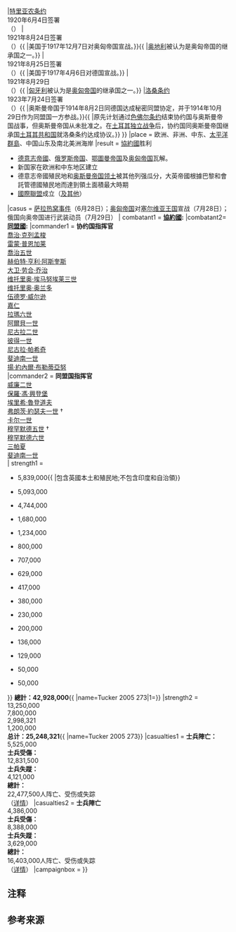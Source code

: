 {{Infobox Military Conflict
|conflict = 第一次世界大戰
| image=
<div style="display:inline-block;">
<!-- NOTE: The rect statements are in sync with the original photo size of 1765 × 1945-->
<imagemap>
File:Western Front (World War I).jpeg|300px|Western Front (World War I)
rect   0   0  882   687 [[第一次马恩河战役]]
rect 883   0  1764  687 [[凡尔登战役]]
rect   0 688  882  1283 [[索姆河战役]]
rect 883 688  1764 1283 [[馬爾梅松戰役]]
rect   0 1284  882  1944 [[第二次马恩河战役]]
rect 883 1284  1764 1944 [[聖米耶勒戰役]]
desc bottom-right
</imagemap>
</div>
|caption            ='''點擊圖片連結至戰鬥<br>由左至右，由上至下為'''：<br>[[第一次马恩河战役]]的德軍步兵衝鋒、[[凡尔登战役]]的法軍衝出戰壕、[[索姆河战役]]的[[Mark I 坦克]]、[[馬爾梅松戰役]]被法軍俘虜的德軍戰俘、[[第二次马恩河战役]]的法軍機槍部隊、[[聖米耶勒戰役]]的法國[[雷诺FT-17坦克]]
|date = 1914年7月28日－1918年11月11日<br />（{{Age in years, months, weeks and days|month1=7|day1=28|year1=1914|month2=11|day2=11|year2=1918}}）
{{Collapsible list
|bullets = yes
|title = 和约
|[[凡尔赛条约]]<br />1919年6月28日签署<br />（{{Age in years, months, weeks and days|month1=7|day1=28|year1=1914|month2=6|day2=28|year2=1919}}）{{ {{{notetem|efn}}}|美国未批准[[巴黎和会 (1919年)|巴黎和会]]的任何条约。}}<!--Since World War I didn't actually end for most states until the Paris Peace Conference treaties were signed...-->
|[[圣日耳曼条约|圣日耳曼昂莱条约]]<br />1919年9月10日签署<br />（{{Age in years, months, weeks and days|month1=7|day1=28|year1=1914|month2=9|day2=10|year2=1919}}）
|[[纳伊条约|塞纳河畔纳伊条约]]<br />1919年11月27日签署<br />（{{Age in years, months, weeks and days|month1=10|day1=14|year1=1915|month2=11|day2=27|year2=1919}}）{{ {{{notetem|efn}}}|保加利亚于1915年10月14日加入同盟国。}}
|[[特里亚农条约]]<br />1920年6月4日签署<br />（{{Age in years, months, weeks and days|month1=7|day1=28|year1=1914|month2=6|day2=4|year2=1920}}）
|{{le|美国-奥地利和约 (1921年)|U.S.–Austrian Peace Treaty (1921)|美国-奥地利和约}}<br />1921年8月24日签署<br />（{{Age in years, months, weeks and days|month1=12|day1=7|year1=1917|month2=8|day2=24|year2=1921}}）{{ {{{notetem|efn}}}|美国于1917年12月7日对奥匈帝国宣战。}}{{ {{{notetem|efn}}}|[[奥地利第一共和国|奥地利]]被认为是奥匈帝国的继承国之一。}}
|{{le|美国-德国和约 (1921年)|U.S.–German Peace Treaty (1921)|美国-德国和约}}<br />1921年8月25日签署<br />（{{Age in years, months, weeks and days|month1=4|day1=6|year1=1917|month2=8|day2=25|year2=1921}}）{{ {{{notetem|efn}}}|美国于1917年4月6日对德国宣战。}}
|{{le|美国-匈牙利和约 (1921年)|U.S.–Hungarian Peace Treaty (1921)|美国-匈牙利和约}}<br />1921年8月29日<br />（{{Age in years, months, weeks and days|month1=12|day1=7|year1=1917|month2=8|day2=29|year2=1921}}）{{ {{{notetem|efn}}}|[[匈牙利王国 (1920–1946)|匈牙利]]被认为是[[奥匈帝国]]的继承国之一。}}
|[[洛桑条约]]<br />1923年7月24日签署<br />（{{Age in years, months, weeks and days|month1=10|day1=29|year1=1914|month2=7|day2=24|year2=1923}}）{{ {{{notetem|efn}}}|奥斯曼帝国于1914年8月2日同德国达成秘密同盟协定，并于1914年10月29日作为同盟国一方参战。}}{{ {{{notetem|efn}}}|原先计划通过[[色佛尔条约]]结束协约国与奥斯曼帝国战事，但奥斯曼帝国从未批准之。在[[土耳其独立战争]]后，协约国同奥斯曼帝国继承国[[土耳其共和国]]就洛桑条约达成协议。}}
}}
|place = 欧洲、非洲、中东、[[太平洋三大岛群|太平洋群島]]、中国山东及南北美洲海岸
|result = [[協約國]]胜利
* [[德意志帝國]]、[[俄罗斯帝国]]、[[鄂圖曼帝国]]及[[奥匈帝国]]瓦解。
* 新国家在欧洲和中东地区建立
* 德意志帝國殖民地和[[奥斯曼帝国的分裂|奥斯曼帝国领土]]被其他列强瓜分，大英帝國根據巴黎和會託管德國殖民地而達到領土面積最大時期
* [[國際聯盟]]成立（[[第一次世界大战#影響|及其他]]）
|casus = [[萨拉热窝事件]]（6月28日）；[[奥匈帝国]]对[[塞尔维亚王国 (近代)|塞尔维亚王国]]宣战（7月28日）；俄国向奥帝国进行武装动员（7月29日）
| combatant1        = '''[[協約國]]:'''{{ubl
|{{flag|French Third Republic|name=法国}}
|{{clist|bullets=yes|title={{nobold|{{flag|British Empire}}}}
|{{flagcountry|United Kingdom of Great Britain and Ireland}}
|{{flag|Canada|1905}}
|{{flag|Australia}}
|{{flagcountry|British Raj}}
|{{flagcountry|British Ceylon}}
|{{flag|Dominion of New Zealand}}
|{{flag|Newfoundland}}
|{{flagcountry|Union of South Africa|1912}}}}
| {{flag|Russian Empire}} {{small|(至1917年)}}
| {{flag|Kingdom of Serbia}}
| {{flag|Belgium}}
| {{flag|Kingdom of Montenegro}}
| {{flag|Kingdom of Italy}} {{small|(從1915年開始)}}
| {{flag|United States|1912}} {{small|(從1917年開始)}}
| {{flag|Kingdom of Romania}} {{small|(從1916年開始)}}
| {{flag|First Portuguese Republic|name=葡萄牙}} {{small|(從1916年開始)}}
| {{flag|Empire of Japan}}
| {{flag|Kingdom of Hejaz|1917}} {{small|(從1916年開始)}}
| {{flag|Kingdom of Greece|state}} {{small|(從1917年開始)}}
| {{flag|Thailand}} {{small|(從1917年開始)}}
| {{flag|Republic of China (1912-1949)|1912}} {{small|(從1917年開始)}}
| [[協約國|...{{nbsp}}''與其他'']]
 }}
|combatant2='''[[同盟國 (第一次世界大戰)|同盟國]]:'''{{ubl
|{{flag|German Empire}}
|{{flag|Austria-Hungary}}
|{{flag|Ottoman Empire}}
|{{flag|Kingdom of Bulgaria}}<small>（1915–18）</small>
| [[同盟国|...{{nbsp}}''與其他'']]
 }}
|commander1 = '''协约国指挥官'''<br />
{{flagicon|French Third Republic}} [[喬治·克列孟梭]]<br />
{{flagicon|French Third Republic}} [[雷蒙·普恩加莱]]<br />
{{flagicon|British Empire}} [[喬治五世]]<br />
{{flagicon|British Empire}} [[赫伯特·亨利·阿斯奎斯]]<br />
{{flagicon|British Empire}} [[大卫·劳合·乔治]]<br />
{{flagicon|Kingdom of Italy}} [[维托里奥·埃马努埃莱三世]]<br />
{{flagicon|Kingdom of Italy}} [[维托里奥·埃曼努尔·奥兰多|维托里奥·奥兰多]]<br />
{{flagicon|United States|1912}} [[伍德罗·威尔逊]]<br/>
{{flagicon|Empire of Japan}} [[大正天皇|嘉仁]] <br />
{{flagicon|Thailand}} [[拉瑪六世]]<br />
{{flagicon|Belgium}} [[阿爾貝一世 (比利時)|阿爾貝一世]] <br />
{{flagicon|Russian Empire}} [[尼古拉二世 (俄罗斯)|尼古拉二世]]<br />
{{flagicon|Kingdom of Serbia}} [[彼得一世 (塞尔维亚)|彼得一世]]<br />
{{flagicon|Kingdom of Serbia}} [[尼古拉·帕希奇]]<br />
{{flagicon|Kingdom of Romania}} [[斐迪南一世 (罗马尼亚)|斐迪南一世]]<br />
{{flagicon|Kingdom of Romania}} [[揚·約內爾·布勒蒂亞努]]<br />
|commander2 = '''同盟国指挥官'''<br />
{{flagicon|German Empire}} [[威廉二世 (德國)|威廉二世]]<br />
{{flagicon|German Empire}} [[保羅·馮·興登堡]]<br />
{{flagicon|German Empire}} [[埃里希·魯登道夫]]<br />
{{flagicon|Austria-Hungary}} [[弗朗茨·約瑟夫一世]] †<br />
{{flagicon|Austria-Hungary}} [[卡尔一世 (奥匈帝国)|卡尔一世]]<br />
{{flagicon|Ottoman Empire}} [[穆罕默德五世 (奥斯曼帝国)|穆罕默德五世]] †<br />
{{flagicon|Ottoman Empire}} [[穆罕默德六世 (鄂圖曼帝國)|穆罕默德六世]]<br />
{{flagicon|Ottoman Empire}} [[三帕夏]]<br />
{{flagicon|Kingdom of Bulgaria}} [[斐迪南一世 (保加利亞)|斐迪南一世]]<br />
| strength1         = {{plainlist|
* {{flagdeco|Russia|1914}} 12,000,000
* {{flagicon|French Third Republic}} 8,660,000{{ {{{notetem|efn}}}|包含法國本土和殖民地}}
* {{flagicon|British Empire}} 5,839,000{{ {{{notetem|efn}}}|包含英國本土和殖民地;不包含印度和自治領}}
* {{flagicon|Kingdom of Italy}} 5,093,000
* {{flagicon|United States|1912}} 4,744,000
* {{flagicon|British Raj}} 1,680,000
* {{flagicon|Kingdom of Romania}} 1,234,000
* {{flagicon|Empire of Japan}} 800,000
* {{flagicon|Kingdom of Serbia}} 707,000
* {{flagicon|Canada|1905}} 629,000
* {{flagicon|Australia}} 417,000
* {{flagicon|Belgium}} 380,000
* {{flagicon|Kingdom of Greece|state}} 230,000
* {{flagicon|First Portuguese Republic}} 200,000
* {{flagicon|Union of South Africa|1912}} 136,000
* {{flagicon|Dominion of New Zealand}} 129,000
* {{flagicon|Kingdom of Montenegro}} 50,000
* {{flagicon|Kingdom of Hejaz|1917}} 50,000
}}
'''總計：42,928,000'''{{ {{{reftem|refn}}}|name=Tucker 2005 273|1={{harvnb|Tucker|Roberts|2005|p=[{{google books |plainurl=y |id=2YqjfHLyyj8C |page=273}} 273]}}}}
|strength2 = {{flagicon|German Empire}} 13,250,000<br />
{{flagicon|Austria-Hungary}} 7,800,000<br />
{{flagicon|Ottoman Empire}} 2,998,321<br />
{{flagicon|Kingdom of Bulgaria}} 1,200,000<br />
'''总计：25,248,321'''{{ {{{reftem|refn}}}|name=Tucker 2005 273}}
|casualties1 = '''士兵陣亡：'''<br />5,525,000<br />'''士兵受傷：'''<br />12,831,500<br />'''士兵失蹤：'''<br />4,121,000<br />'''總計：'''<br />22,477,500人阵亡、受伤或失踪<br />（[[第一次世界大战各国伤亡统计|详情]]）</small>
|casualties2 = '''士兵陣亡'''<br />4,386,000<br />'''士兵受傷：'''<br />8,388,000<br />'''士兵失蹤：'''<br />3,629,000<br />'''總計：'''<br />16,403,000人阵亡、受伤或失踪<br />（[[第一次世界大战各国伤亡统计|详情]]）</small>
|campaignbox = {{Campaignbox World War I}}
}}<noinclude>

== 注释 ==
{{Notelist}}

== 参考来源 ==
{{Reflist}}
</noinclude>